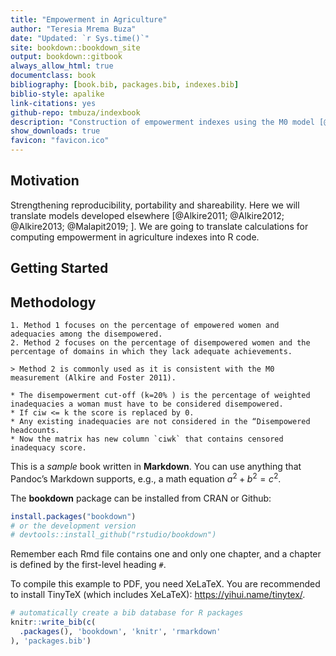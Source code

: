 ```yaml
--- 
title: "Empowerment in Agriculture"
author: "Teresia Mrema Buza"
date: "Updated: `r Sys.time()`"
site: bookdown::bookdown_site
output: bookdown::gitbook
always_allow_html: true
documentclass: book
bibliography: [book.bib, packages.bib, indexes.bib]
biblio-style: apalike
link-citations: yes
github-repo: tmbuza/indexbook
description: "Construction of empowerment indexes using the M0 model [@Alkire2011]."
show_downloads: true
favicon: "favicon.ico"
---
```


## Motivation
Strengthening reproducibility, portability and shareability. Here we will translate models developed elsewhere [@Alkire2011; @Alkire2012; @Alkire2013; @Malapit2019; ]. We are going to translate calculations for computing empowerment in agriculture indexes into R code. 

## Getting Started


## Methodology
```block

1. Method 1 focuses on the percentage of empowered women and adequacies among the disempowered. 
2. Method 2 focuses on the percentage of disempowered women and the percentage of domains in which they lack adequate achievements. 

> Method 2 is commonly used as it is consistent with the M0 measurement (Alkire and Foster 2011).

* The disempowerment cut-off (k=20% ) is the percentage of weighted inadequacies a woman must have to be considered disempowered. 
* If ciw <= k the score is replaced by 0.
* Any existing inadequacies are not considered in the “Disempowered headcounts.
* Now the matrix has new column `ciwk` that contains censored inadequacy score.
```

This is a _sample_ book written in **Markdown**. You can use anything that Pandoc's Markdown supports, e.g., a math equation $a^2 + b^2 = c^2$.

The **bookdown** package can be installed from CRAN or Github:

```r
install.packages("bookdown")
# or the development version
# devtools::install_github("rstudio/bookdown")
```

Remember each Rmd file contains one and only one chapter, and a chapter is defined by the first-level heading `#`.

To compile this example to PDF, you need XeLaTeX. You are recommended to install TinyTeX (which includes XeLaTeX): <https://yihui.name/tinytex/>.

```r
# automatically create a bib database for R packages
knitr::write_bib(c(
  .packages(), 'bookdown', 'knitr', 'rmarkdown'
), 'packages.bib')
```
